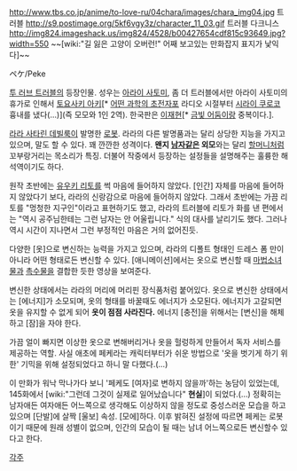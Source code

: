 http://www.tbs.co.jp/anime/to-love-ru/04chara/images/chara_img04.jpg
트러블
http://s9.postimage.org/5kf6vgy3z/character_11_03.gif
트러블 다크니스
http://img824.imageshack.us/img824/4528/b00427654cdf815c93649.jpg?width=550
~~[wiki:"길 잃은 고양이 오버런!" 어째 보고있는 만화잡지 표지가 낯익다]~~

ペケ/Peke

[[투 러브 트러블]]의 등장인물. 성우는 [[아라이 사토미]], 좀 더 트러블에서만 아라이 사토미의 휴가로 인해서 [[토요사키 아키]][* [[어떤 과학의 초전자포]] 라디오 시절부터 [[시라이 쿠로코]] 흉내를 냈다(...)](즉 모모와 1인 2역). 한국판은 [[이재현]][* [[금빛 어둠]]이랑 중복이다.]. 

[[라라 사타린 데빌룩]]이 발명한 [[로봇]]. 라라의 다른 발명품과는 달리 상당한 지능을 가지고 있으며, 말도 할 수 있다. 꽤 깐깐한 성격이다. '''왠지 [[남자]]같은 외모'''와는 달리 [[할머니]]처럼 꼬부랑거리는 목소리가 특징. 더불어 작중에서 등장하는 설정들을 설명해주는 훌륭한 해석역이기도 하다.

원작 초반에는 [[유우키 리토]]를 썩 마음에 들어하지 않았다. [인간] 자체를 마음에 들어하지 않았다기 보다, 라라의 신랑감으로 마음에 들어하지 않았다. 그래서 초반에는 가끔 리토를 "멍청한 지구인"이라고 표현하기도 했고, 라라의 트러블에 리토가 화를 낸 편에서는 "역시 공주님한테는 그런 남자는 안 어울립니다." 식의 대사를 날리기도 했다. 그러나 역시 시간이 지나면서 그런 부정적인 마음은 거의 없어진듯.   

다양한 [옷]으로 변신하는 능력을 가지고 있으며, 라라의 디폴트 형태인 드레스 폼 만이 아니라 어떤 형태로든 변신할 수 있다. [애니메이션]에서는 옷으로 변신할 때 [[마법소녀물]]과 [[촉수물]]을 결합한 듯한 영상을 보여준다.

변신한 상태에서는 라라의 머리에 머리핀 장식품처럼 붙어있다. 옷으로 변신한 상태에서는 [에너지]가 소모되며, 옷의 형태를 바꿀때도 에너지가 소모된다. 에너지가 고갈되면 옷을 유지할 수 없게 되어 '''옷이 점점 사라진다.''' 에너지 [충전]을 위해서는 [변신]을 해체하고 [잠]을 자야 한다.

가끔 얼이 빠지면 이상한 옷으로 변해버리거나 옷을 헐렁하게 만들어서 독자 서비스를 제공하는 역할. 사실 애초에 페케라는 캐릭터부터가 쉬운 방법으로 '옷을 벗기게 하기 위한' 기믹을 위해 설정되었다고 하니 말 다했다.(...)

이 만화가 워낙 막나가다 보니 '페케도 [여자]로 변하지 않을까'하는 농담이 있었는데, 145화에서 [wiki:"그런데 그것이 실제로 일어났습니다" '''현실''']이 되었다.(…) 정확히는 남자애든 여자애든 어느쪽으로 생각해도 이상하지 않을 정도로 중성스러운 모습을 하고있으며 [단발]에 살짝 [울보] 속성. [모에]하다. 이후 밝혀진 설정에 따르면 페케는 로봇이기 때문에 원래 성별이 없으며, 인간의 모습이 될 때는 남녀 어느쪽으로든 변신할수 있다고 한다.

[[각주]]
